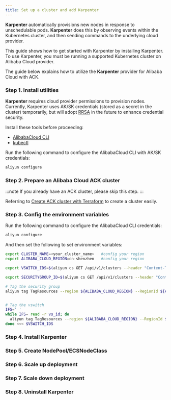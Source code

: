 ```yaml
---
title: Set up a cluster and add Karpenter
---
```


**Karpenter** automatically provisions new nodes in response to unschedulable pods. **Karpenter** does this by observing events within the Kubernetes cluster, and then sending commands to the underlying cloud provider.

This guide shows how to get started with Karpenter by installing Karpenter. To use Karpenter, you must be running a supported Kubernetes cluster on Alibaba Cloud provider.

The guide below explains how to utilize the **Karpenter** provider for Alibaba Cloud with ACK.

### Step 1. Install utilities

**Karpenter** requires cloud provider permissions to provision nodes. Currently, Karpenter uses AK/SK credentials (stored as a secret in the cluster) temporarily, but will adopt [RRSA](https://github.com/cloudpilot-ai/karpenter-provider-alicloud/issues/29) in the future to enhance credential security.

Install these tools before proceeding:
* [AlibabaCloud CLI](https://www.alibabacloud.com/help/en/cli/installation-guide/)
* [kubectl](https://kubernetes.io/docs/tasks/tools/)

Run the following command to configure the AlibabaCloud CLI with AK/SK credentials:
```bash
aliyun configure
```

### Step 2. Prepare an Alibaba Cloud ACK cluster

:::note
If you already have an ACK cluster, please skip this step.
:::

Referring to [Create ACK cluster with Terraform](https://github.com/cloudpilot-ai/examples/tree/main/clusters/ack-ondemand) to create a cluster easily.

### Step 3. Config the environment variables

Run the following command to configure the AlibabaCloud CLI credentials:
```bash
aliyun configure
```

And then set the following to set environment variables:
```bash
export CLUSTER_NAME=<your_cluster_name>   #config your region
export ALIBABA_CLOUD_REGION=cn-shenzhen   #config your region

export VSWITCH_IDS=$(aliyun cs GET /api/v1/clusters --header "Content-Type=application/json;" | jq -r --arg CLUSTER_NAME "$CLUSTER_NAME" '.clusters[] | select(.name == $CLUSTER_NAME) | .vswitch_ids[]')

export SECURITYGROUP_ID=$(aliyun cs GET /api/v1/clusters --header "Content-Type=application/json;" | jq -r --arg CLUSTER_NAME "$CLUSTER_NAME" '.clusters[] | select(.name == $CLUSTER_NAME) | .security_group_id')

# Tag the security group
aliyun tag TagResources --region ${ALIBABA_CLOUD_REGION} --RegionId ${ALIBABA_CLOUD_REGION} --ResourceARN.1 "acs:ecs:*:*:securitygroup/${SECURITYGROUP_ID}" --Tags "{\"karpenter.sh/discovery\": \"$CLUSTER_NAME\"}"


# Tag the vswitch
IFS=' '
while IFS= read -r vs_id; do
  aliyun tag TagResources --region ${ALIBABA_CLOUD_REGION} --RegionId ${ALIBABA_CLOUD_REGION} --ResourceARN.1 "acs:vpc:*:*:vswitch/${vs_id}" --Tags "{\"karpenter.sh/discovery\": \"$CLUSTER_NAME\"}"
done <<< $VSWITCH_IDS
```

### Step 4. Install Karpenter

### Step 5. Create NodePool/ECSNodeClass

### Step 6. Scale up deployment

### Step 7. Scale down deployment

### Step 8. Uninstall Karpenter
